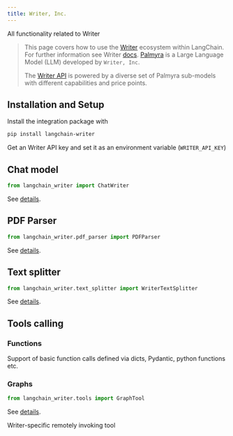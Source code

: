 ```yaml
---
title: Writer, Inc.
---
```


All functionality related to Writer


>This page covers how to use the [Writer](https://writer.com/) ecosystem within LangChain. For further information see Writer [docs](https://dev.writer.com/home/introduction).
>[Palmyra](https://writer.com/blog/palmyra/) is a Large Language Model (LLM) developed by `Writer, Inc`.
>
>The [Writer API](https://dev.writer.com/api-guides/introduction) is powered by a diverse set of Palmyra sub-models with different capabilities and price points.

## Installation and Setup

Install the integration package with
```bash
pip install langchain-writer
```

Get an Writer API key and set it as an environment variable (`WRITER_API_KEY`)

## Chat model

```python
from langchain_writer import ChatWriter
```
See [details](/oss/javascript/integrations/chat/writer).

## PDF Parser


```python
from langchain_writer.pdf_parser import PDFParser
```
See [details](/oss/javascript/integrations/document_loaders/parsers/writer_pdf_parser).

## Text splitter

```python
from langchain_writer.text_splitter import WriterTextSplitter
```
See [details](/oss/javascript/integrations/splitters/writer_text_splitter).

## Tools calling

### Functions

Support of basic function calls defined via dicts, Pydantic, python functions etc.

### Graphs

```python
from langchain_writer.tools import GraphTool
```
See [details](/oss/javascript/integrations/tools/writer).

Writer-specific remotely invoking tool

